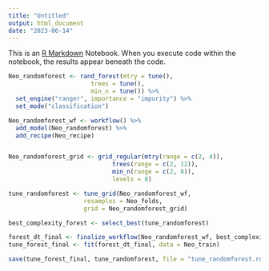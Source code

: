 ```yaml
---
title: "Untitled"
output: html_document
date: "2023-06-14"
---
```


This is an [R Markdown](http://rmarkdown.rstudio.com) Notebook. When you execute code within the notebook, the results appear beneath the code. 

```r
Neo_randomforest <- rand_forest(mtry = tune(), 
                       trees = tune(), 
                       min_n = tune()) %>%
  set_engine("ranger", importance = "impurity") %>%
  set_mode("classification")

Neo_randomforest_wf <- workflow() %>%
  add_model(Neo_randomforest) %>%
  add_recipe(Neo_recipe)


Neo_randomforest_grid <- grid_regular(mtry(range = c(2, 4)), 
                             trees(range = c(2, 12)), 
                             min_n(range = c(2, 8)),
                             levels = 8)

tune_randomforest <- tune_grid(Neo_randomforest_wf, 
                     resamples = Neo_folds, 
                     grid = Neo_randomforest_grid)

best_complexity_forest <- select_best(tune_randomforest)

forest_dt_final <- finalize_workflow(Neo_randomforest_wf, best_complexity_forest)
tune_forest_final <- fit(forest_dt_final, data = Neo_train)

save(tune_forest_final, tune_randomforest, file = "tune_randomforest.rda")
```
